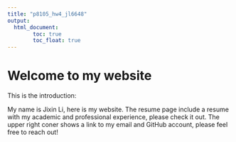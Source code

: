 ```yaml
---
title: "p8105_hw4_jl6648"
output: 
  html_document:
        toc: true
        toc_float: true
---
```


# Welcome to my website 

This is the introduction:

My name is Jixin Li, here is my website. The resume page include a resume with my academic and professional experience, please check it out. The upper right coner shows a link to my email and GitHub account, please feel free to reach out! 





